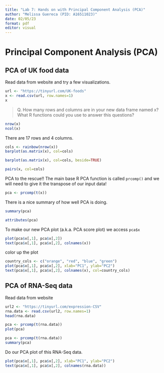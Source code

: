 ```yaml
---
title: "Lab 7: Hands on with Principal Component Analysis (PCA)"
author: "Melissa Guereca (PID: A16511023)"
date: 02/05/23
format: pdf
editor: visual
---
```


# Principal Component Analysis (PCA)

## PCA of UK food data

Read data from website and try a few visualizations.

```r
url <- "https://tinyurl.com/UK-foods"
x <- read.csv(url, row.names=1)
x
```

> Q. How many rows and columns are in your new data frame named x? What R functions could you use to answer this questions?

```r
nrow(x)
ncol(x)
```

There are 17 rows and 4 columns.

```r
cols <- rainbow(nrow(x))
barplot(as.matrix(x), col=cols)
```

```r
barplot(as.matrix(x), col=cols, beside=TRUE)
```

```r
pairs(x, col=cols)
```

PCA to the rescue!!
The main base R PCA function is called `prcomp()` and we will need to give it the transpose of our input data!

```r
pca <- prcomp(t(x))
```

There is a nice summary of how well PCA is doing.
```r
summary(pca)
```

```r
attributes(pca)
```

To make our new PCA plot (a.k.a. PCA score plot) we access `pca$x`

```r
plot(pca$x[,1], pca$x[,2])
text(pca$x[,1], pca$x[,2], colnames(x))
```

color up the plot

```r
country_cols <- c("orange", "red", "blue", "green")
plot(pca$x[,1], pca$x[,2], xlab="PC1", ylab="PC2")
text(pca$x[,1], pca$x[,2], colnames(x), col=country_cols)
```

## PCA of RNA-Seq data

Read data from website

```r
url2 <- "https://tinyurl.com/expression-CSV"
rna.data <- read.csv(url2, row.names=1)
head(rna.data)
```

```r
pca <- prcomp(t(rna.data))
plot(pca)
```

```r
pca <- prcomp(t(rna.data))
summary(pca)
```

Do our PCA plot of this RNA-Seq data.

```r
plot(pca$x[,1], pca$x[,2], xlab="PC1", ylab="PC2")
text(pca$x[,1], pca$x[,2], colnames(rna.data))
```











